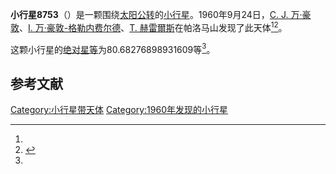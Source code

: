 {{Infobox planet
| bgcolour = #FFFFC0
| name = 8753 Nycticorax
| symbol = 
| image = 
| caption = 
| discovery = yes
| discovery_ref = 
| discoverer = [[C._J._万·豪敦|C. J. 万·豪敦]]、[[I._万·豪敦-格勒内费尔德|I. 万·豪敦-格勒内费尔德]]、[[T._赫雷爾斯|T. 赫雷爾斯]]
| discovery_site = [[帕洛马山|帕洛马山]] 
| discovered = 1960年9月24日
| designations = yes
| mp_name = 
| named_after = 
| alt_names = 2636 P-L/ 1988 PN
| mp_category = [[主带小行星|主带小行星]]
| orbit_ref = <ref name="a">[http://ssd.jpl.nasa.gov/sbdb.cgi?sstr=8753 8753 Nycticorax] {{Wayback|url=http://ssd.jpl.nasa.gov/sbdb.cgi?sstr=8753 |date=20140822185613 }}，小行星數據庫瀏覽器（JPL Small-Body Database Browser）－[[美国国家航空航天局|美国国家航空航天局]]喷气推进实验室</ref>
| epoch = 2456400.5 (2013年4月18日更新)
| aphelion = {{convert|2.762986222350518|AU|km|3|abbr=on|lk=out}}
| perihelion = {{convert|1.876140817240006|AU|km|3|abbr=on}}
| semimajor = {{convert|2.319563519795262|AU|km|3|abbr=on}}
| eccentricity = 0.191166441
| period = 1290.350908 [[日|日]]<br />3.53[[儒略年|儒略年]]
| avg_speed = 
| inclination = 2.844006788949253
| asc_node = 166.8677909368731
| mean_anomaly = 
| arg_peri = 80.68276898931609
| satellites = 
| physical_characteristics = yes
| dimensions = 
| mass = 
| density = 
| surface_grav = 
| escape_velocity = 
| sidereal_day = 
| axial_tilt = 
| pole_ecliptic_lat = 
| pole_ecliptic_lon = 
| albedo = 
| temperatures= 
| temp_name1 = 
| mean_temp_1 = 
| max_temp_1 = 
| temp_name2 = 
| max_temp_2 = 
| spectral_type = 
| abs_magnitude = 80.68276898931609
}}

'''小行星8753'''（{{lang-en|8753 Nycticorax}}）是一颗围绕[[太阳|太阳]][[公转|公转]]的[[小行星|小行星]]。1960年9月24日，[[C._J._万·豪敦|C. J. 万·豪敦]]、[[I._万·豪敦-格勒内费尔德|I. 万·豪敦-格勒内费尔德]]、[[T._赫雷爾斯|T. 赫雷爾斯]]在帕洛马山发现了此天体<ref name="a" /><ref>{{cite news|title=小行星列表|url=http://cfa-www.harvard.edu/iau/lists/NumberedMPs.txt|accessdate=2013-07-08|newspaper=哈佛大学|archive-date=2008-05-17|archive-url=https://web.archive.org/web/20080517010638/http://cfa-www.harvard.edu/iau/lists/NumberedMPs.txt|dead-url=no}}</ref>。

这颗小行星的[[绝对星等|绝对星等]]为80.68276898931609等<ref name="a" />。

==参考文献==
{{reflist}}
{{Minor Planet Number|[[小行星8752|小行星8752]]|[[小行星8754|小行星8754]]}}

{{小天体}}

[[Category:小行星带天体|Category:小行星带天体]]
[[Category:1960年发现的小行星|Category:1960年发现的小行星]]

{{asteroid-stub}}